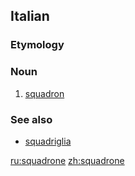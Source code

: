 ==Italian==

===Etymology===
{{suffix|squadra|one|lang=it}}

===Noun===
{{it-noun|m}}

# [[squadron]]

===See also===
*[[squadriglia]]

[[ru:squadrone]]
[[zh:squadrone]]